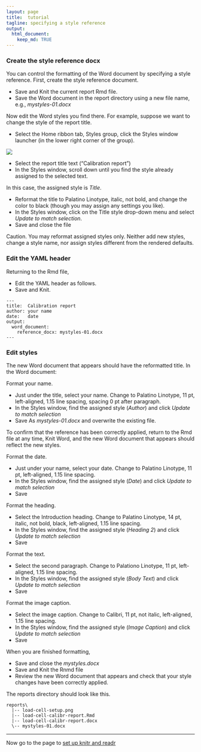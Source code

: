 ```yaml
---
layout: page
title:  tutorial
tagline: specifying a style reference
output: 
  html_document:
    keep_md: TRUE
---
```


### Create the style reference docx 

You can control the formatting of the Word document by specifying a style reference. First, create the style reference document. 

- Save and Knit the current report Rmd file. 
- Save the Word document in the report directory using a new file name, e.g., *mystyles-01.docx* 

Now edit the Word styles you find there. For example, suppose we want to change the style of the report title. 

- Select the Home ribbon tab, Styles group, click the Styles window launcher (in the lower right corner of the group). 

![](../assets/images/styles-bar-02.png) 


- Select the report title text ("Calibration report") 
- In the Styles window, scroll down until you find the style already assigned to the selected text. 

In this case, the assigned style is *Title*. 

- Reformat the title to Palatino Linotype, italic, not bold, and change the color to black (though you may assign any settings you like). 
- In the Styles window, click on the Title style drop-down menu and select *Update to match selection*. 
- Save and close the file

Caution. You may reformat assigned styles only. Neither add new styles, change a style name, nor assign styles different from the rendered defaults. 


### Edit the YAML header 

Returning to the Rmd file, 

- Edit the YAML header as follows. 
- Save and Knit. 

```
---
title:  Calibration report
author: your name
date:   date
output:
  word_document:
    reference_docx: mystyles-01.docx
---
```


### Edit styles   


The new Word document that appears should have the reformatted title. In the Word document: 

Format your name. 

- Just under the title, select your name. Change to Palatino Linotype, 11 pt, left-aligned, 1.15 line spacing, spacing 0 pt after paragraph. 
- In the Styles window, find the assigned style (*Author*) and click *Update to match selection* 
- Save As *mystyles-01.docx* and overwrite the existing file. 

To confirm that the reference has been correctly applied, return to the Rmd file at any time, Knit Word, and the new Word document that appears should reflect the new styles. 

Format the date. 

- Just under your name, select your date. Change to Palatino Linotype, 11 pt, left-aligned, 1.15 line spacing. 
- In the Styles window, find the assigned style (*Date*) and click *Update  to match selection* 
- Save 

Format the heading. 

- Select the Introduction heading. Change to Palatino Linotype, 14 pt, italic, not bold, black, left-aligned, 1.15 line spacing. 
- In the Styles window, find the assigned style (*Heading 2*) and click *Update to match selection* 
- Save 

Format the text.

- Select the second paragraph. Change to Palationo Linotype, 11 pt, left-aligned, 1.15 line spacing. 
- In the Styles window, find the assigned style (*Body Text*) and click *Update to match selection* 
- Save 

Format the image caption.

- Select the image caption. Change to Calibri, 11 pt, not italic, left-aligned, 1.15 line spacing. 
- In the Styles window, find the assigned style (*Image Caption*) and click *Update to match selection* 
- Save 

When you are finished formatting, 

- Save and close the *mystyles.docx* 
- Save and Knit the Rnmd file 
- Review the new Word document that appears and check that your style changes have been correctly applied. 

The reports directory should look like this. 

```
reports\
  |-- load-cell-setup.png
  |-- load-cell-calibr-report.Rmd 
  |-- load-cell-calibr-report.docx
  \-- mystyles-01.docx
```



--- 
Now go to the page to [set up knitr and readr](07-setup-knitr-and-readr.html)










